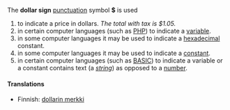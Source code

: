 The '''dollar sign''' [[punctuation]] symbol '''$''' is used 
#to indicate a price in dollars. ''The total with tax is $1.05.''
#in certain computer languages (such as [[PHP]]) to indicate a [[variable]].
#in some computer languages it may be used to indicate a [[hexadecimal]] constant.
#in some computer languages it may be used to indicate a [[constant]].
#in certain computer languages (such as [[BASIC]]) to indicate a variable or a constant contains text (a ''[[string]]'') as opposed to a [[number]].

====Translations====

*Finnish: [[dollarin merkki]]

{{msg:Punctuation}}